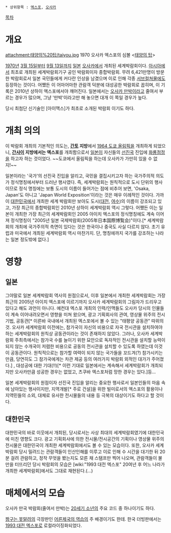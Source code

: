  * 상위항목 : [[엑스포]], [[오사카]]

[[목차]]
= 개요 =
{{{+1 Japan World Exposition}}}
{{{+1 日本万国博覧会}}}

attachment:태양의%20탑/taiyou.jpg
1970 오사카 엑스포의 심볼 <[[태양의 탑#s-3|태양의 탑]]>

[[1970년]] [[3월 15일]]부터 [[9월 13일]]까지 [[일본]] [[오사카]]에서 개최된 세계박람회이다. [[아시아]]에서 최초로 개최된 세계박람회기구 공인 박람회이자 종합박람회. 무려 6,421만명이 방문한 박람회로서 일본 국민들에게 커다란 인상을 남겼으며 이로 인해 각종 [[서브컬쳐]]물에도 등장하는 것이다. 어쨌든 이 어마어마한 관람객 덕분에 대성공한 박람회로 꼽히며, 이 기록은 2010년 상하이 엑스포에서야 깨어진다. 일본에서는 [[오사카 만박]]이라고 줄여서 부르는 경우가 많으며, 그냥 '만박'이라고만 해 놓으면 대개 이 쪽일 경우가 높다.

당시 최첨단 신기술인 [아이맥스]가 최초로 소개된 박람회 이기도 하다.

= 개최 의의 =
이 박람회 개최의 기본적인 의도는, '''[[간토]] 지방'''에서 [[1964 도쿄 올림픽]]을 개최하게 되었으니, '''[[간사이]] 지방에서는 엑스포'''를 개최함으로서 [[일본]]이 자신들의 [[선진국]] 진입에 [[화룡점정]]을 하고자 하는 것이었다. ~~도쿄에서 올림픽을 하는데 오사카가 가만히 있을 수 없지!~~

일본이라는 '국가'의 선진국 진입을 알리고, 국민을 결집시키고자 하는 국가주의적 의도가 정식명칭에서부터 드러난 행사였다. 즉, 세계박람회는 원칙적으로 도시 단위의 행사이므로 정식 명칭에는 보통 도시의 이름이 들어가는 점에 비추어 보면, 'Osaka, Japan'도 아니고 'Japan World Exposition'이라는 것은 매우 이례적인 것이다. 가까이 [[대한민국]]에서 개최한 세계 박람회만 보아도 도시([[대전]], [[여수]])의 이름이 강조되고 있고, 가장 최근의 종합박람회인 2010년 상하이 세계박람회 역시 그렇다. 어쨌든 이는 일본이 개최한 가장 최근의 세계박람회인 2005 아이치 엑스포의 정식명칭에도 계속 이어져 정식명칭이 "2005년 일본 국제박람회(2005年日本国際博覧会)"이다.[* 세계박람회의 개최에 국가주의적 측면이 있다는 것은 한국이나 중국도 사실 다르지 않다. 초기 유럽과 미국에서 개최된 세계박람회 역시 마찬가지. 단, 명칭에까지 국가를 강조하는 나라는 일본 정도밖에 없다.]

= 영향 =
== 일본 ==
그야말로 일본 세계박람회 역사의 원점으로서, 이후 일본에서 개최한 세계박람회는 가장 최근의 2005년 아이치 엑스포에 이르기까지 오사카 세계박람회의 그림자가 드리우고 있다고 해도 과언이 아니다. 예컨대 엑스포 개최의 인력/인맥들도 오사카 당시의 인물들이 계속 이어내려오면서 영향을 미쳐 왔으며, 광고 기획회사의 관여, 영상물 위주의 전시기법, 공동관[* 이른바 국내에서 개최된 엑스포에서 볼 수 있는 "태평양 공동관" 따위의 것. 오사카 세계박람회 이전에는, 참가국이 자신의 비용으로 자국 전시관을 설치하여야 하는 세계박람회의 원칙상 공동관이라는 것이 존재하지 않았다. 그러나, 오사카 세계박람회 주최측에서는 참가국 수를 늘이기 위한 묘안으로 독자적인 전시관을 설치할 능력이 되지 않는 수개국이 저렴한 비용으로 공동의 전시관을 설치할 수 있도록 하였는데 이것이 공동관이다. 원칙적으로는 참가할 여력이 되지 않는 국가들을 꼬드겨(?) 참가시키는 만큼, 당연히도 그 참가국에게는 차관 제공 등의 여러가지 박람회 외적인 대가가 주어졌다.] , 대성공에 대한 기대(!!)[* 이런 기대로 일본에서는 계속해서 세계박람회가 개최되지만 오사카만큼 성공한 경우는 없었고, 츠쿠바 엑스포처럼 망한 경우는 있다.]등...

일본 세계박람회의 원점이자 선진국 진입을 알리는 중요한 행사로서 일본인들의 마음 속에 남아있는 행사이지만, 지역개발[* 주로 건설]을 위한 빌미로서의 엑스포의 활용이나 지역민들의 소외, 대체로 유사한 전시물들의 내용 등 극복의 대상이기도 하다고 할 것이다.

== 대한민국 ==
대한민국의 바로 이웃에서 개최된, 당시로서는 사상 최대의 세계박람회였기에 대한민국에 미친 영향도 크다. 광고 기획회사에 의한 전시물/전시공간의 기획이나 영상물 위주의 전시물은 대한민국이 개최한 세계박람회에서도 볼 수 있는 모습이다. 또한, 오사카 세계 박람회 당시 밀려드는 관람객들이 인산인해를 이루고 이로 인해 수 시간을 대기한 뒤 20분 걸려 관람하고, 정작 무엇을 봤는지도 모른 채 스탬프만 찍어 나오며, 관람객들이 불만을 터뜨리던 당시 박람회의 모습은 [wiki:"1993 대전 엑스포" 20여년 후 어느 나라가 개최한 세계박람회]에서도 그대로 재현된다.(...)

= 매체에서의 모습 =
오사카 만국 박람회(줄여서 만박)는 [[20세기 소년]]의 주요 코드 중 하나이기도 하다.
 
[[짱구는 못말려]]의 극장판인 [[어른제국의 역습]]의 주 배경이기도 한데. 한국 더빙판에서는 [[1993 대전 엑스포]]로 로컬라이징화되었다.
